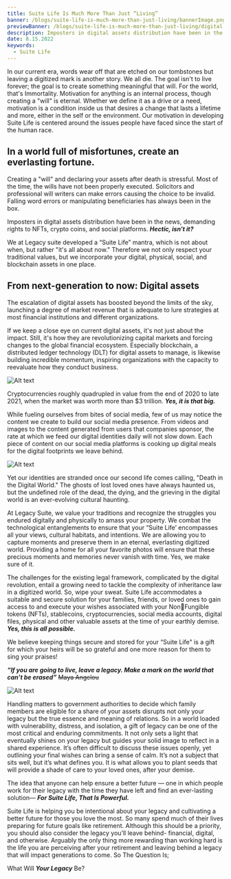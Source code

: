 ---
title: Suite Life Is Much More Than Just “Living”
banner: /blogs/suite-life-is-much-more-than-just-living/bannerImage.png
previewBanner: /blogs/suite-life-is-much-more-than-just-living/digital.png
description: Imposters in digital assets distribution have been in the news, demanding rights to NFTs, crypto coins, and social platforms. Hectic, isn't it?
date: 8.15.2022
keywords:
  - Suite Life
---

In our current era, words wear off that are etched on our tombstones but leaving a digitized mark is another story. We all die. The goal isn't to live forever; the goal is to create something meaningful that will. For the world, that's Immortality. Motivation for anything is an internal process, though creating a "will" is eternal. Whether we define it as a drive or a need, motivation is a condition inside us that desires a change that lasts a lifetime and more, either in the self or the environment. Our motivation in developing Suite Life is centered around the issues people have faced since the start of the human race.

## In a world full of misfortunes, create an everlasting fortune.

Creating a "will" and declaring your assets after death is stressful. Most of the time, the wills have not been properly executed. Solicitors and professional will writers can make errors causing the choice to be invalid. Falling word errors or manipulating beneficiaries has always been in the box.

Imposters in digital assets distribution have been in the news, demanding rights to NFTs, crypto coins, and social platforms. **_Hectic, isn't it?_**

We at Legacy suite developed a “Suite Life” mantra, which is not about when, but rather "it's all about now." Therefore we not only respect your traditional values, but we incorporate your digital, physical, social, and blockchain assets in one place.

## From next-generation to now: Digital assets

The escalation of digital assets has boosted beyond the limits of the sky, launching a degree of market revenue that is adequate to lure strategies at most financial institutions and different organizations.

If we keep a close eye on current digital assets, it's not just about the impact. Still, it's how they are revolutionizing capital markets and forcing changes to the global financial ecosystem. Especially blockchain, a distributed ledger technology (DLT) for digital assets to manage, is likewise building incredible momentum, inspiring organizations with the capacity to reevaluate how they conduct business.

![Alt text](/blogs/suite-life-is-much-more-than-just-living/1.png)

Cryptocurrencies roughly quadrupled in value from the end of 2020 to late 2021, when the market was worth more than $3 trillion. **_Yes, it is that big._**

While fueling ourselves from bites of social media, few of us may notice the content we create to build our social media presence. From videos and images to the content generated from users that companies sponsor, the rate at which we feed our digital identities daily will not slow down. Each piece of content on our social media platforms is cooking up digital meals for the digital footprints we leave behind.

![Alt text](/blogs/suite-life-is-much-more-than-just-living/2.png)

Yet our identities are stranded once our second life comes calling, "Death in the Digital World." The ghosts of lost loved ones have always haunted us, but the undefined role of the dead, the dying, and the grieving in the digital world is an ever-evolving cultural haunting.

At Legacy Suite, we value your traditions and recognize the struggles you endured digitally and physically to amass your property. We combat the technological entanglements to ensure that your “Suite Life’ encompasses all your views, cultural habitats, and intentions. We are allowing you to capture moments and preserve them in an eternal, everlasting digitized world. Providing a home for all your favorite photos will ensure that these precious moments and memories never vanish with time. Yes, we make sure of it.

The challenges for the existing legal framework, complicated by the digital revolution, entail a growing need to tackle the complexity of inheritance law in a digitized world. So, wipe your sweat. Suite Life accommodates a suitable and secure solution for your families, friends, or loved ones to gain access to and execute your wishes associated with your NonFungible tokens (NFTs), stablecoins, cryptocurrencies, social media accounts, digital files, physical and other valuable assets at the time of your earthly demise. **_Yes, this is all possible._**

We believe keeping things secure and stored for your “Suite Life" is a gift for which your heirs will be so grateful and one more reason for them to sing your praises!

**_“If you are going to live, leave a legacy. Make a mark on the world that can’t be erased”_**
~~Maya Angelou~~

![Alt text](/blogs/suite-life-is-much-more-than-just-living/3.png)

Handling matters to government authorities to decide which family members are eligible for a share of your assets disrupts not only your legacy but the true essence and meaning of relations. So in a world loaded with vulnerability, distress, and isolation, a gift of legacy can be one of the most critical and enduring commitments. It not only sets a light that eventually shines on your legacy but guides your solid image to reflect in a shared experience. It’s often difficult to discuss these issues openly, yet outlining your final wishes can bring a sense of calm. It’s not a subject that sits well, but it’s what defines you. It is what allows you to plant seeds that will provide a shade of care to your loved ones, after your demise.

The idea that anyone can help ensure a better future — one in which people work for their legacy with the time they have left and find an ever-lasting solution— **_For Suite Life, That Is Powerful._**

Suite Life is helping you be intentional about your legacy and cultivating a better future for those you love the most. So many spend much of their lives preparing for future goals like retirement. Although this should be a priority, you should also consider the legacy you’ll leave behind- financial, digital, and otherwise. Arguably the only thing more rewarding than working hard is the life you are perceiving after your retirement and leaving behind a legacy that will impact generations to come.
So The Question Is;

What Will **_Your Legacy_** Be?
